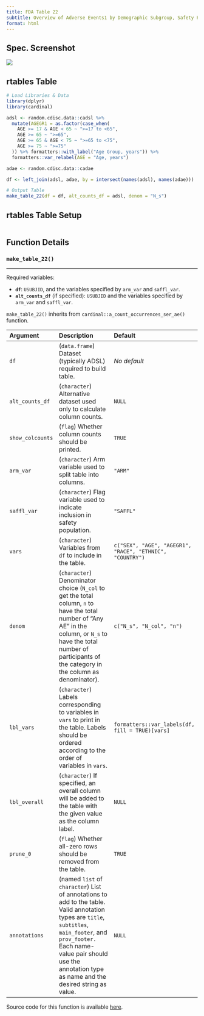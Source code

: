 ```yaml
---
title: FDA Table 22
subtitle: Overview of Adverse Events1 by Demographic Subgroup, Safety Population, Pooled Analysis (or Trial X)
format: html
---
```


::: panel-tabset
## Spec. Screenshot

![](../assets/images/screenshots/table_22.png){fig-align="center"}

## rtables Table

```r
# Load Libraries & Data
library(dplyr)
library(cardinal)

adsl <- random.cdisc.data::cadsl %>%
  mutate(AGEGR1 = as.factor(case_when(
    AGE >= 17 & AGE < 65 ~ ">=17 to <65",
    AGE >= 65 ~ ">=65",
    AGE >= 65 & AGE < 75 ~ ">=65 to <75",
    AGE >= 75 ~ ">=75"
  )) %>% formatters::with_label("Age Group, years")) %>%
  formatters::var_relabel(AGE = "Age, years")

adae <- random.cdisc.data::cadae

df <- left_join(adsl, adae, by = intersect(names(adsl), names(adae)))

# Output Table
make_table_22(df = df, alt_counts_df = adsl, denom = "N_s")
```

## rtables Table Setup

```r
```

## Function Details

### `make_table_22()`

------------------------------------------------------------------------

Required variables:

-   **`df`**: `USUBJID`, and the variables specified by `arm_var` and `saffl_var`.
-   **`alt_counts_df`** (if specified): `USUBJID` and the variables specified by `arm_var` and `saffl_var`.

`make_table_22()` inherits from `cardinal::a_count_occurrences_ser_ae()` function.

| **Argument**     | **Description**                                                                                                                                                                                                                                        | **Default**                                              |
|:-----------------|:-------------------------------------------------------------------------------------------------------------------------------------------------------------------------------------------------------------------------------------------------------|:---------------------------------------------------------|
| `df`             | (`data.frame`) Dataset (typically ADSL) required to build table.                                                                                                                                                                                       | *No default*                                             |
| `alt_counts_df`  | (`character`) Alternative dataset used only to calculate column counts.                                                                                                                                                                                | `NULL`                                                   |
| `show_colcounts` | (`flag`) Whether column counts should be printed.                                                                                                                                                                                                      | `TRUE`                                                   |
| `arm_var`        | (`character`) Arm variable used to split table into columns.                                                                                                                                                                                           | `"ARM"`                                                  |
| `saffl_var`      | (`character`) Flag variable used to indicate inclusion in safety population.                                                                                                                                                                           | `"SAFFL"`                                                |
| `vars`           | (`character`) Variables from `df` to include in the table.                                                                                                                                                                                             | `c("SEX", "AGE", "AGEGR1", "RACE", "ETHNIC", "COUNTRY")` |
| `denom`          | (`character`) Denominator choice (`N_col` to get the total column, `n` to have the total number of "Any AE" in the column, or `N_s` to have the total number of participants of the category in the column as denominator).                            | `c("N_s", "N_col", "n")`                                 |
| `lbl_vars`       | (`character`) Labels corresponding to variables in `vars` to print in the table. Labels should be ordered according to the order of variables in `vars`.                                                                                               | `formatters::var_labels(df, fill = TRUE)[vars]`          |
| `lbl_overall`    | (`character`) If specified, an overall column will be added to the table with the given value as the column label.                                                                                                                                     | `NULL`                                                   |
| `prune_0`        | (`flag`) Whether all-zero rows should be removed from the table.                                                                                                                                                                                       | `TRUE`                                                   |
| `annotations`    | (named `list` of `character`) List of annotations to add to the table. Valid annotation types are `title`, `subtitles`, `main_footer`, and `prov_footer.` Each name-value pair should use the annotation type as name and the desired string as value. | `NULL`                                                   |

Source code for this function is available [here](https://github.com/pharmaverse/cardinal/blob/main/R/fda-table_22.R).
:::
